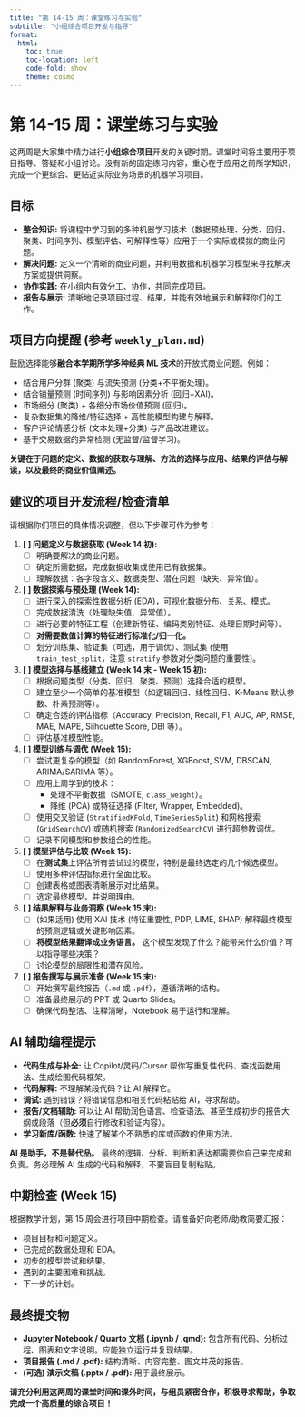 ```yaml
---
title: "第 14-15 周：课堂练习与实验"
subtitle: "小组综合项目开发与指导"
format:
  html:
    toc: true
    toc-location: left
    code-fold: show
    theme: cosmo
---
```


# 第 14-15 周：课堂练习与实验

这两周是大家集中精力进行**小组综合项目**开发的关键时期。课堂时间将主要用于项目指导、答疑和小组讨论。没有新的固定练习内容，重心在于应用之前所学知识，完成一个更综合、更贴近实际业务场景的机器学习项目。

## 目标

*   **整合知识:** 将课程中学习到的多种机器学习技术（数据预处理、分类、回归、聚类、时间序列、模型评估、可解释性等）应用于一个实际或模拟的商业问题。
*   **解决问题:** 定义一个清晰的商业问题，并利用数据和机器学习模型来寻找解决方案或提供洞察。
*   **协作实践:** 在小组内有效分工、协作，共同完成项目。
*   **报告与展示:** 清晰地记录项目过程、结果，并能有效地展示和解释你们的工作。

## 项目方向提醒 (参考 `weekly_plan.md`)

鼓励选择能够**融合本学期所学多种经典 ML 技术**的开放式商业问题。例如：

*   结合用户分群 (聚类) 与流失预测 (分类+不平衡处理)。
*   结合销量预测 (时间序列) 与影响因素分析 (回归+XAI)。
*   市场细分 (聚类) + 各细分市场价值预测 (回归)。
*   复杂数据集的降维/特征选择 + 高性能模型构建与解释。
*   客户评论情感分析 (文本处理+分类) 与产品改进建议。
*   基于交易数据的异常检测 (无监督/监督学习)。

**关键在于问题的定义、数据的获取与理解、方法的选择与应用、结果的评估与解读，以及最终的商业价值阐述。**

## 建议的项目开发流程/检查清单

请根据你们项目的具体情况调整，但以下步骤可作为参考：

1.  **[ ] 问题定义与数据获取 (Week 14 初):**
    *   [ ] 明确要解决的商业问题。
    *   [ ] 确定所需数据，完成数据收集或使用已有数据集。
    *   [ ] 理解数据：各字段含义、数据类型、潜在问题（缺失、异常值）。

2.  **[ ] 数据探索与预处理 (Week 14):**
    *   [ ] 进行深入的探索性数据分析 (EDA)，可视化数据分布、关系、模式。
    *   [ ] 完成数据清洗（处理缺失值、异常值）。
    *   [ ] 进行必要的特征工程（创建新特征、编码类别特征、处理日期时间等）。
    *   [ ] **对需要数值计算的特征进行标准化/归一化。**
    *   [ ] 划分训练集、验证集（可选，用于调优）、测试集 (使用 `train_test_split`，注意 `stratify` 参数对分类问题的重要性)。

3.  **[ ] 模型选择与基线建立 (Week 14 末 - Week 15 初):**
    *   [ ] 根据问题类型（分类、回归、聚类、预测）选择合适的模型。
    *   [ ] 建立至少一个简单的基准模型（如逻辑回归、线性回归、K-Means 默认参数、朴素预测等）。
    *   [ ] 确定合适的评估指标（Accuracy, Precision, Recall, F1, AUC, AP, RMSE, MAE, MAPE, Silhouette Score, DBI 等）。
    *   [ ] 评估基准模型性能。

4.  **[ ] 模型训练与调优 (Week 15):**
    *   [ ] 尝试更复杂的模型（如 RandomForest, XGBoost, SVM, DBSCAN, ARIMA/SARIMA 等）。
    *   [ ] 应用上周学到的技术：
        *   处理不平衡数据（SMOTE, `class_weight`）。
        *   降维 (PCA) 或特征选择 (Filter, Wrapper, Embedded)。
    *   [ ] 使用交叉验证 (`StratifiedKFold`, `TimeSeriesSplit`) 和网格搜索 (`GridSearchCV`) 或随机搜索 (`RandomizedSearchCV`) 进行超参数调优。
    *   [ ] 记录不同模型和参数组合的性能。

5.  **[ ] 模型评估与比较 (Week 15):**
    *   [ ] 在**测试集**上评估所有尝试过的模型，特别是最终选定的几个候选模型。
    *   [ ] 使用多种评估指标进行全面比较。
    *   [ ] 创建表格或图表清晰展示对比结果。
    *   [ ] 选定最终模型，并说明理由。

6.  **[ ] 结果解释与业务洞察 (Week 15 末):**
    *   [ ] (如果适用) 使用 XAI 技术 (特征重要性, PDP, LIME, SHAP) 解释最终模型的预测逻辑或关键影响因素。
    *   [ ] **将模型结果翻译成业务语言。** 这个模型发现了什么？能带来什么价值？可以指导哪些决策？
    *   [ ] 讨论模型的局限性和潜在风险。

7.  **[ ] 报告撰写与展示准备 (Week 15 末):**
    *   [ ] 开始撰写最终报告（`.md` 或 `.pdf`），遵循清晰的结构。
    *   [ ] 准备最终展示的 PPT 或 Quarto Slides。
    *   [ ] 确保代码整洁、注释清晰，Notebook 易于运行和理解。

## AI 辅助编程提示

*   **代码生成与补全:** 让 Copilot/灵码/Cursor 帮你写重复性代码、查找函数用法、生成绘图代码框架。
*   **代码解释:** 不理解某段代码？让 AI 解释它。
*   **调试:** 遇到错误？将错误信息和相关代码粘贴给 AI，寻求帮助。
*   **报告/文档辅助:** 可以让 AI 帮助润色语言、检查语法、甚至生成初步的报告大纲或段落（但**必须**自行修改和验证内容）。
*   **学习新库/函数:** 快速了解某个不熟悉的库或函数的使用方法。

::: {.callout-important}
**AI 是助手，不是替代品。** 最终的逻辑、分析、判断和表达都需要你自己来完成和负责。务必理解 AI 生成的代码和解释，不要盲目复制粘贴。
:::

## 中期检查 (Week 15)

根据教学计划，第 15 周会进行项目中期检查。请准备好向老师/助教简要汇报：

*   项目目标和问题定义。
*   已完成的数据处理和 EDA。
*   初步的模型尝试和结果。
*   遇到的主要困难和挑战。
*   下一步的计划。

## 最终提交物

*   **Jupyter Notebook / Quarto 文档 (.ipynb / .qmd):** 包含所有代码、分析过程、图表和文字说明。应能独立运行并复现结果。
*   **项目报告 (.md / .pdf):** 结构清晰、内容完整、图文并茂的报告。
*   **(可选) 演示文稿 (.pptx / .pdf):** 用于最终展示。

**请充分利用这两周的课堂时间和课外时间，与组员紧密合作，积极寻求帮助，争取完成一个高质量的综合项目！**